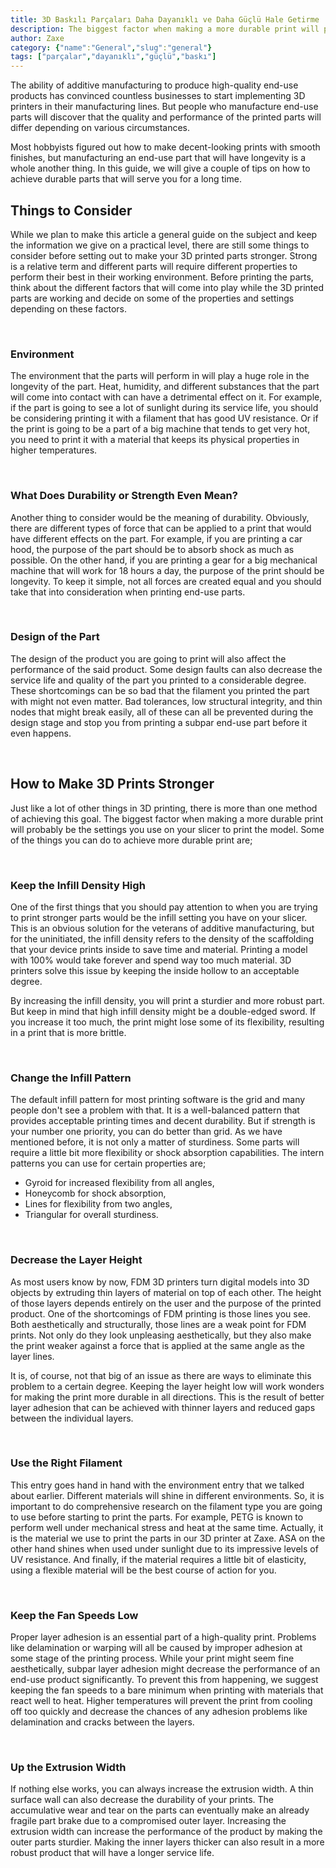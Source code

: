 ```yaml
---
title: 3D Baskılı Parçaları Daha Dayanıklı ve Daha Güçlü Hale Getirme
description: The biggest factor when making a more durable print will probably be the settings you use on your slicer to print the model.
author: Zaxe
category: {"name":"General","slug":"general"}
tags: ["parçalar","dayanıklı","güçlü","baskı"]
---
```


<Aligned>
The ability of additive manufacturing to produce high-quality end-use products has convinced countless businesses to start implementing 3D printers in their manufacturing lines. But people who manufacture end-use parts will discover that the quality and performance of the printed parts will differ depending on various circumstances. 

Most hobbyists figured out how to make decent-looking prints with smooth finishes, but manufacturing an end-use part that will have longevity is a whole another thing. In this guide, we will give a couple of tips on how to achieve durable parts that will serve you for a long time. 

## Things to Consider

While we plan to make this article a general guide on the subject and keep the information we give on a practical level, there are still some things to consider before setting out to make your 3D printed parts stronger. Strong is a relative term and different parts will require different properties to perform their best in their working environment. Before printing the parts, think about the different factors that will come into play while the 3D printed parts are working and decide on some of the properties and settings depending on these factors. 

<br/>

### Environment

The environment that the parts will perform in will play a huge role in the longevity of the part. Heat, humidity, and different substances that the part will come into contact with can have a detrimental effect on it. For example, if the part is going to see a lot of sunlight during its service life, you should be considering printing it with a filament that has good UV resistance. Or if the print is going to be a part of a big machine that tends to get very hot, you need to print it with a material that keeps its physical properties in higher temperatures. 

<br/>

### What Does Durability or Strength Even Mean?

Another thing to consider would be the meaning of durability. Obviously, there are different types of force that can be applied to a print that would have different effects on the part. For example, if you are printing a car hood, the purpose of the part should be to absorb shock as much as possible. On the other hand, if you are printing a gear for a big mechanical machine that will work for 18 hours a day, the purpose of the print should be longevity. To keep it simple, not all forces are created equal and you should take that into consideration when printing end-use parts. 

<br/>

### Design of the Part

The design of the product you are going to print will also affect the performance of the said product. Some design faults can also decrease the service life and quality of the part you printed to a considerable degree. These shortcomings can be so bad that the filament you printed the part with might not even matter. Bad tolerances, low structural integrity, and thin nodes that might break easily, all of these can all be prevented during the design stage and stop you from printing a subpar end-use part before it even happens. 

<br/>

## How to Make 3D Prints Stronger

Just like a lot of other things in 3D printing, there is more than one method of achieving this goal. The biggest factor when making a more durable print will probably be the settings you use on your slicer to print the model. Some of the things you can do to achieve more durable print are;

<br/>

### Keep the Infill Density High 

One of the first things that you should pay attention to when you are trying to print stronger parts would be the infill setting you have on your slicer. This is an obvious solution for the veterans of additive manufacturing, but for the uninitiated, the infill density refers to the density of the scaffolding that your device prints inside to save time and material. Printing a model with 100% would take forever and spend way too much material. 3D printers solve this issue by keeping the inside hollow to an acceptable degree. 

By increasing the infill density, you will print a sturdier and more robust part. But keep in mind that high infill density might be a double-edged sword. If you increase it too much, the print might lose some of its flexibility, resulting in a print that is more brittle.

<br/>

### Change the Infill Pattern

The default infill pattern for most printing software is the grid and many people don't see a problem with that. It is a well-balanced pattern that provides acceptable printing times and decent durability. But if strength is your number one priority, you can do better than grid. As we have mentioned before, it is not only a matter of sturdiness. Some parts will require a little bit more flexibility or shock absorption capabilities. The intern patterns you can use for certain properties are;

- Gyroid for increased flexibility from all angles,
- Honeycomb for shock absorption,
- Lines for flexibility from two angles,
- Triangular for overall sturdiness.

<br/>

### Decrease the Layer Height 

As most users know by now, FDM 3D printers turn digital models into 3D objects by extruding thin layers of material on top of each other. The height of those layers depends entirely on the user and the purpose of the printed product. One of the shortcomings of FDM printing is those lines you see. Both aesthetically and structurally, those lines are a weak point for FDM prints. Not only do they look unpleasing aesthetically, but they also make the print weaker against a force that is applied at the same angle as the layer lines. 

It is, of course, not that big of an issue as there are ways to eliminate this problem to a certain degree. Keeping the layer height low will work wonders for making the print more durable in all directions. This is the result of better layer adhesion that can be achieved with thinner layers and reduced gaps between the individual layers. 

<br/>

### Use the Right Filament

This entry goes hand in hand with the environment entry that we talked about earlier. Different materials will shine in different environments. So, it is important to do comprehensive research on the filament type you are going to use before starting to print the parts. For example, PETG is known to perform well under mechanical stress and heat at the same time. Actually, it is the material we use to print the parts in our 3D printer at Zaxe. ASA on the other hand shines when used under sunlight due to its impressive levels of UV resistance. And finally, if the material requires a little bit of elasticity, using a flexible material will be the best course of action for you. 

<br/>

### Keep the Fan Speeds Low

Proper layer adhesion is an essential part of a high-quality print. Problems like delamination or warping will all be caused by improper adhesion at some stage of the printing process. While your print might seem fine aesthetically, subpar layer adhesion might decrease the performance of an end-use product significantly. To prevent this from happening, we suggest keeping the fan speeds to a bare minimum when printing with materials that react well to heat. Higher temperatures will prevent the print from cooling off too quickly and decrease the chances of any adhesion problems like delamination and cracks between the layers. 

<br/>

### Up the Extrusion Width

If nothing else works, you can always increase the extrusion width. A thin surface wall can also decrease the durability of your prints. The accumulative wear and tear on the parts can eventually make an already fragile part brake due to a compromised outer layer. Increasing the extrusion width can increase the performance of the product by making the outer parts sturdier. Making the inner layers thicker can also result in a more robust product that will have a longer service life. 
</Aligned>
